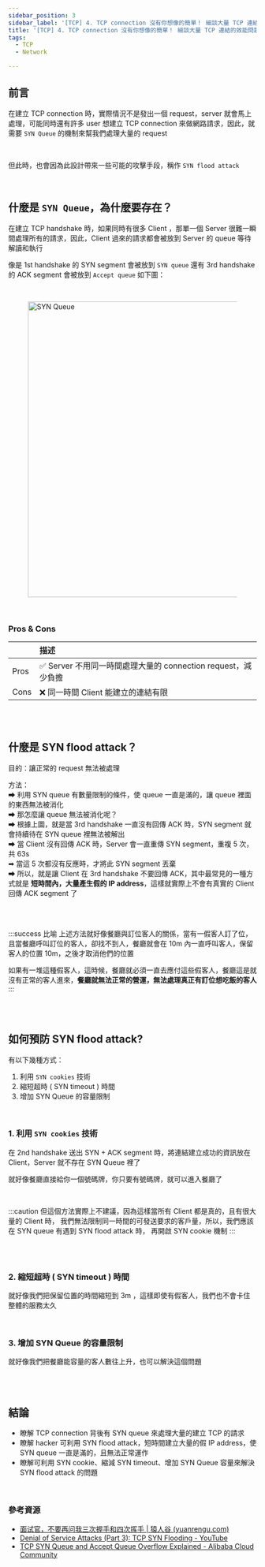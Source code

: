 ```yaml
---
sidebar_position: 3
sidebar_label: '[TCP] 4. TCP connection 沒有你想像的簡單！ 細談大量 TCP 連結的效能問題和資安問題'
title: '[TCP] 4. TCP connection 沒有你想像的簡單！ 細談大量 TCP 連結的效能問題和資安問題'
tags:
  - TCP
  - Network

---
```



## 前言

在建立 TCP connection 時，實際情況不是發出一個 request，server 就會馬上處理，可能同時還有許多 user 想建立 TCP connection 來做網路請求，因此，就需要 `SYN Queue` 的機制來幫我們處理大量的 request

<br />

但此時，也會因為此設計帶來一些可能的攻擊手段，稱作 `SYN flood attack`


<br />


## 什麼是 `SYN Queue`，為什麼要存在？

在建立 TCP handshake 時，如果同時有很多 Client ，那單一個 Server 很難一瞬間處理所有的請求，因此，Client 過來的請求都會被放到 Server 的 queue 等待解讀和執行

像是 1st handshake 的 SYN segment 會被放到 `SYN queue`
還有 3rd handshake 的 ACK segment 會被放到 `Accept queue`
如下圖：

<br />

<figure>
  <img src="https://ithelp.ithome.com.tw/upload/images/20231009/201489444YOLk6alTQ.png" width="600" alt="SYN Queue" />
</figure>


<br />

### Pros & Cons

|  | 描述 |
| --- | :--- |
| Pros | ✅ Server 不用同一時間處理大量的 connection request，減少負擔 |
| Cons | ❌ 同一時間 Client 能建立的連結有限 |



<br /><br />


## 什麼是 SYN flood attack？

目的：讓正常的 request 無法被處理

方法： <br />
➡ 利用 SYN queue 有數量限制的條件，使 queue 一直是滿的，讓 queue 裡面的東西無法被消化 <br />
➡ 那怎麼讓 queue 無法被消化呢？ <br />
➡ 根據上圖，就是當 3rd handshake 一直沒有回傳 ACK 時，SYN segment 就會持續待在 SYN queue 裡無法被解出 <br />
➡ 當 Client 沒有回傳 ACK 時，Server 會一直重傳 SYN segment，重複 5 次，共 63s <br />
➡ 當這 5 次都沒有反應時，才將此 SYN segment 丟棄 <br />
➡ 所以，就是讓 Client 在 3rd handshake 不要回傳 ACK，其中最常見的一種方式就是 **短時間內，大量產生假的 IP address**，這樣就實際上不會有真實的 Client 回傳 ACK segment 了 <br />

<br /><br />


:::success 比喻
上述方法就好像餐廳與訂位客人的關係，當有一假客人訂了位，且當餐廳呼叫訂位的客人，卻找不到人，餐廳就會在 10m 內一直呼叫客人，保留客人的位置 10m，之後才取消他們的位置

如果有一堆這種假客人，這時候，餐廳就必須一直去應付這些假客人，餐廳這是就沒有正常的客人進來，**餐廳就無法正常的營運，無法處理真正有訂位想吃飯的客人**
:::


<br /><br />


## 如何預防 SYN flood attack?

有以下幾種方式：
1. 利用 `SYN cookies` 技術
2. 縮短超時 ( SYN timeout ) 時間
3. 增加 SYN Queue 的容量限制


<br />


### 1. 利用 `SYN cookies` 技術

在 2nd handshake 送出 SYN + ACK segment 時，將連結建立成功的資訊放在 Client，Server 就不存在 SYN Queue 裡了

就好像餐廳直接給你一個號碼牌，你只要有號碼牌，就可以進入餐廳了

<br />

:::caution
但這個方法實際上不建議，因為這樣當所有 Client 都是真的，且有很大量的 Client 時，
我們無法限制同一時間的可發送要求的客戶量，所以，我們應該在 SYN queue 有遇到 SYN flood attack 時，
再開啟 SYN cookie 機制
:::


<br />

<br />


### 2. 縮短超時 ( SYN timeout ) 時間

就好像我們把保留位置的時間縮短到 3m ，這樣即使有假客人，我們也不會卡住整體的服務太久

<br />


### 3. 增加 SYN Queue 的容量限制

就好像我們把餐廳能容量的客人數往上升，也可以解決這個問題


<br /><br />



## 結論
- 瞭解 TCP connection 背後有 SYN queue 來處理大量的建立 TCP 的請求
- 瞭解 hacker 可利用 SYN flood attack，短時間建立大量的假 IP address，使 SYN queue 一直是滿的，且無法正常運作
- 瞭解可利用 SYN cookie、縮減 SYN timeout、增加 SYN Queue 容量來解決 SYN flood attack 的問題



<br />


### 參考資源

- [面试官，不要再问我三次握手和四次挥手 | 猿人谷 (yuanrengu.com)](https://yuanrengu.com/2020/77eef79f.html)
- [Denial of Service Attacks (Part 3): TCP SYN Flooding - YouTube](https://www.youtube.com/watch?v=sUrM7_G_y7A)
- [TCP SYN Queue and Accept Queue Overflow Explained - Alibaba Cloud Community](https://www.alibabacloud.com/blog/tcp-syn-queue-and-accept-queue-overflow-explained_599203)



<br /><br /><br />